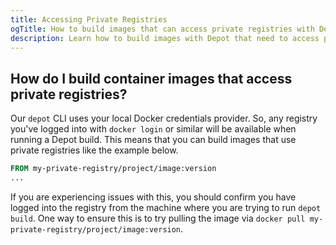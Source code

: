 ```yaml
---
title: Accessing Private Registries
ogTitle: How to build images that can access private registries with Depot
description: Learn how to build images with Depot that need to access private registry images within them.
---
```


## How do I build container images that access private registries?

Our `depot` CLI uses your local Docker credentials provider. So, any registry you've logged into with `docker login` or similar will be available when running a Depot build. This means that you can build images that use private registries like the example below.

```Dockerfile
FROM my-private-registry/project/image:version
...
```

If you are experiencing issues with this, you should confirm you have logged into the registry from the machine where you are trying to run `depot build`. One way to ensure this is to try pulling the image via `docker pull my-private-registry/project/image:version`.
